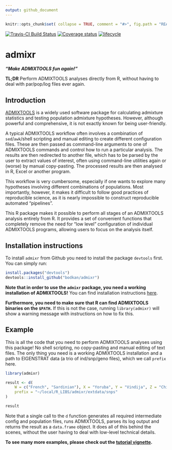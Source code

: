 ```yaml
---
output: github_document
---
```


<!-- README.md is generated from README.Rmd. Please edit that file -->

```r
knitr::opts_chunk$set( collapse = TRUE, comment = "#>", fig.path = "README-")
```

[![Travis-CI Build Status](https://travis-ci.org/bodkan/admixr.svg?branch=master)](https://travis-ci.org/bodkan/admixr)
[![Coverage status](https://codecov.io/gh/bodkan/admixr/branch/master/graph/badge.svg)](https://codecov.io/github/bodkan/admixr?branch=master)
[![lifecycle](https://img.shields.io/badge/lifecycle-maturing-blue.svg)](https://www.tidyverse.org/lifecycle/#maturing)

# admixr

_**"Make ADMIXTOOLS fun again!"**_

**TL;DR** Perform ADMIXTOOLS analyses directly from R, without having to deal
with par/pop/log files ever again.

## Introduction

[ADMIXTOOLS](http://www.genetics.org/content/192/3/1065) is a widely used
software package for calculating admixture statistics and testing population
admixture hypotheses. However, although powerful and comprehensive, it is not
exactly known for being user-friendly.

A typical ADMIXTOOLS workflow often involves a combination of
`sed`/`awk`/shell scripting and manual editing to create different
configuration files. These are then passed as command-line arguments to one of
ADMIXTOOLS commands and control how to run a particular analysis. The results
are then redirected to another file, which has to be parsed by the user to
extract values of interest, often using command-line utilities again or (worse)
by manual copy-pasting.  The processed results are then analysed in R, Excel or
another program.

This workflow is very cumbersome, especially if one wants to explore many
hypotheses involving different combinations of populations. Most importantly,
however, it makes it difficult to follow good practices of reproducible
science, as it is nearly impossible to construct reproducible automated
"pipelines".

This R package makes it possible to perform all stages of an ADMIXTOOLS
analysis entirely from R. It provides a set of convenient functions that
completely remove the need for "low level" configuration of individual
ADMIXTOOLS programs, allowing users to focus on the analysis itself.

## Installation instructions

To install `admixr` from Github you need to install the package `devtools`
first. You can simply run:

```r
install.packages("devtools")
devtools::install_github("bodkan/admixr")
```

**Note that in order to use the `admixr` package, you need a working
installation of ADMIXTOOLS!** You can find installation instructions
[here](https://github.com/DReichLab/AdmixTools/blob/master/README.INSTALL).

**Furthermore, you need to make sure that R can find ADMIXTOOLS binaries on the
`$PATH`.** If this is not the case, running `library(admixr)` will show a
warning message with instructions on how to fix this.

## Example

This is all the code that you need to perform ADMIXTOOLS analyses using this
package! No shell scripting, no copy-pasting and manual editing of text files.
The only thing you need is a working ADMIXTOOLS installation and a path to
EIGENSTRAT data (a trio of ind/snp/geno files), which we call `prefix` here.

```r
library(admixr)

result <- d(
    W = c("French", "Sardinian"), X = "Yoruba", Y = "Vindija", Z = "Chimp",
    prefix = "~/local/R_LIBS/admixr/extdata/snps"
)

result
```

Note that a single call to the `d` function generates all required intermediate
config and population files, runs ADMIXTOOLS, parses its log output and returns
the result as a `data.frame` object. It does all of this behind the scenes,
without the user having to deal with low-level technical details.

**To see many more examples, please check out the [tutorial vignette](./articles/tutorial.html).**
